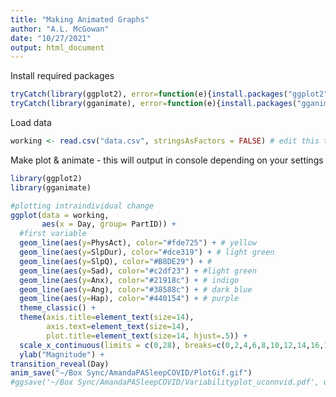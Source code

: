 ```yaml
---
title: "Making Animated Graphs"
author: "A.L. McGowan"
date: "10/27/2021"
output: html_document
---
```


Install required packages
```r
tryCatch(library(ggplot2), error=function(e){install.packages("ggplot2"); library(ggplot2)})
tryCatch(library(gganimate), error=function(e){install.packages("gganimate"); library(gganimate)})
```


Load data
```r
working <- read.csv("data.csv", stringsAsFactors = FALSE) # edit this to load your data
```

Make plot & animate - this will output in console depending on your settings
```r
library(ggplot2) 
library(gganimate)

#plotting intraindividual change 
ggplot(data = working,
       aes(x = Day, group= PartID)) +
  #first variable
  geom_line(aes(y=PhysAct), color="#fde725") + # yellow
  geom_line(aes(y=SlpDur), color="#dce319") + # light green
  geom_line(aes(y=SlpQ), color="#B8DE29") + #
  geom_line(aes(y=Sad), color="#c2df23") + #light green
  geom_line(aes(y=Anx), color="#21918c") + # indigo
  geom_line(aes(y=Ang), color="#38588c") + # dark blue
  geom_line(aes(y=Hap), color="#440154") + # purple 
  theme_classic() +
  theme(axis.title=element_text(size=14),
        axis.text=element_text(size=14),
        plot.title=element_text(size=14, hjust=.5)) +
  scale_x_continuous(limits = c(0,28), breaks=c(0,2,4,6,8,10,12,14,16,18,20,22,24,26,28)) +
  ylab("Magnitude") +
transition_reveal(Day)
anim_save("~/Box Sync/AmandaPASleepCOVID/PlotGif.gif")
#ggsave('~/Box Sync/AmandaPASleepCOVID/Variabilityplot_uconnvid.pdf', units="in", useDingbats=FALSE, width = 5, height = 3)
```



